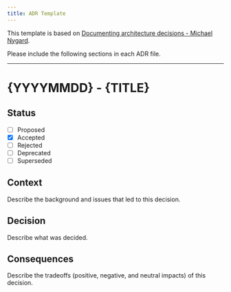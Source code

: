 ```yaml
---
title: ADR Template
---
```


This template is based on [Documenting architecture decisions - Michael Nygard](https://cognitect.com/blog/2011/11/15/documenting-architecture-decisions).

Please include the following sections in each ADR file.

---

# \{YYYYMMDD\} - \{TITLE\}

## Status

- [ ] Proposed
- [x] Accepted
- [ ] Rejected
- [ ] Deprecated
- [ ] Superseded

## Context

Describe the background and issues that led to this decision.

## Decision

Describe what was decided.

## Consequences

Describe the tradeoffs (positive, negative, and neutral impacts) of this decision.
